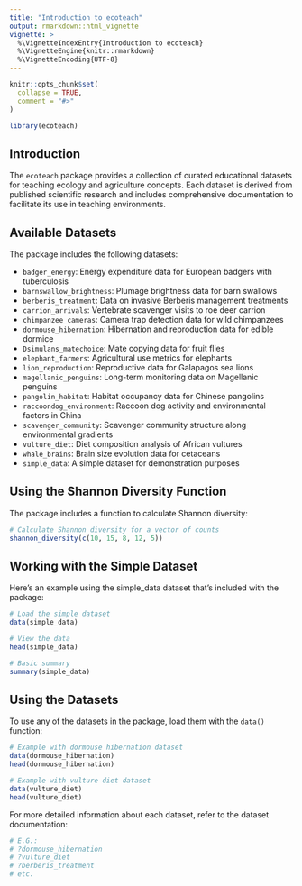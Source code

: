 ```yaml
---
title: "Introduction to ecoteach"
output: rmarkdown::html_vignette
vignette: >
  %\VignetteIndexEntry{Introduction to ecoteach}
  %\VignetteEngine{knitr::rmarkdown}
  %\VignetteEncoding{UTF-8}
---
```


```r
knitr::opts_chunk$set(
  collapse = TRUE,
  comment = "#>"
)
```

```r
library(ecoteach)
```

## Introduction

The `ecoteach` package provides a collection of curated educational datasets for teaching ecology and agriculture concepts. Each dataset is derived from published scientific research and includes comprehensive documentation to facilitate its use in teaching environments.

## Available Datasets

The package includes the following datasets:

- `badger_energy`: Energy expenditure data for European badgers with tuberculosis
- `barnswallow_brightness`: Plumage brightness data for barn swallows
- `berberis_treatment`: Data on invasive Berberis management treatments
- `carrion_arrivals`: Vertebrate scavenger visits to roe deer carrion
- `chimpanzee_cameras`: Camera trap detection data for wild chimpanzees
- `dormouse_hibernation`: Hibernation and reproduction data for edible dormice
- `Dsimulans_matechoice`: Mate copying data for fruit flies
- `elephant_farmers`: Agricultural use metrics for elephants
- `lion_reproduction`: Reproductive data for Galapagos sea lions
- `magellanic_penguins`: Long-term monitoring data on Magellanic penguins
- `pangolin_habitat`: Habitat occupancy data for Chinese pangolins
- `raccoondog_environment`: Raccoon dog activity and environmental factors in China
- `scavenger_community`: Scavenger community structure along environmental gradients
- `vulture_diet`: Diet composition analysis of African vultures
- `whale_brains`: Brain size evolution data for cetaceans
- `simple_data`: A simple dataset for demonstration purposes

## Using the Shannon Diversity Function

The package includes a function to calculate Shannon diversity:

```r
# Calculate Shannon diversity for a vector of counts
shannon_diversity(c(10, 15, 8, 12, 5))
```

## Working with the Simple Dataset

Here's an example using the simple_data dataset that's included with the package:

```r
# Load the simple dataset
data(simple_data)

# View the data
head(simple_data)

# Basic summary
summary(simple_data)
```

## Using the Datasets

To use any of the datasets in the package, load them with the `data()` function:

```r
# Example with dormouse hibernation dataset
data(dormouse_hibernation)
head(dormouse_hibernation)

# Example with vulture diet dataset
data(vulture_diet)
head(vulture_diet)
```

For more detailed information about each dataset, refer to the dataset documentation:

```r
# E.G.:
# ?dormouse_hibernation
# ?vulture_diet
# ?berberis_treatment
# etc.
```
